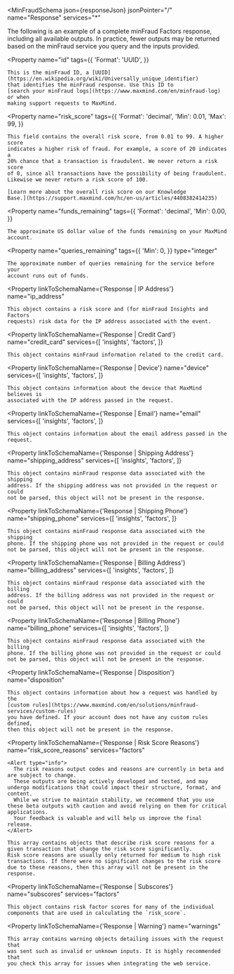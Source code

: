 
<MinFraudSchema
  json={responseJson}
  jsonPointer="/"
  name="Response"
  services="*"
>
The following is an example of a complete minFraud Factors response, including
all available outputs. In practice, fewer outputs may be returned based on the
minFraud service you query and the inputs provided.

  <Property
    name="id"
    tags={{
      'Format': 'UUID',
    }}
  >
    This is the minFraud ID, a [UUID](https://en.wikipedia.org/wiki/Universally_unique_identifier)
    that identifies the minFraud response. Use this ID to
    [search your minFraud logs](https://www.maxmind.com/en/minfraud-log) or when
    making support requests to MaxMind.
  </Property>

  <Property
    name="risk_score"
    tags={{
      'Format': 'decimal',
      'Min': 0.01,
      'Max': 99,
    }}
  >
    This field contains the overall risk score, from 0.01 to 99. A higher score
    indicates a higher risk of fraud. For example, a score of 20 indicates a
    20% chance that a transaction is fraudulent. We never return a risk score
    of 0, since all transactions have the possibility of being fraudulent.
    Likewise we never return a risk score of 100.

    [Learn more about the overall risk score on our Knowledge
    Base.](https://support.maxmind.com/hc/en-us/articles/4408382414235)

  </Property>

  <Property
    name="funds_remaining"
    tags={{
      'Format': 'decimal',
      'Min': 0.00,
    }}
  >
    The approximate US dollar value of the funds remaining on your MaxMind
    account.
  </Property>

  <Property
    name="queries_remaining"
    tags={{
      'Min': 0,
    }}
    type="integer"
  >
    The approximate number of queries remaining for the service before your
    account runs out of funds.
  </Property>

  <Property
    linkToSchemaName={'Response | IP Address'}
    name="ip_address"
  >
    This object contains a risk score and (for minFraud Insights and Factors
    requests) risk data for the IP address associated with the event.
  </Property>

  <Property
    linkToSchemaName={'Response | Credit Card'}
    name="credit_card"
    services={[
      'insights',
      'factors',
    ]}
  >
    This object contains minFraud information related to the credit card.
  </Property>

  <Property
    linkToSchemaName={'Response | Device'}
    name="device"
    services={[
      'insights',
      'factors',
    ]}
  >
    This object contains information about the device that MaxMind believes is
    associated with the IP address passed in the request.
  </Property>

  <Property
    linkToSchemaName={'Response | Email'}
    name="email"
    services={[
      'insights',
      'factors',
    ]}
  >
    This object contains information about the email address passed in the
    request.
  </Property>

  <Property
    linkToSchemaName={'Response | Shipping Address'}
    name="shipping_address"
    services={[
      'insights',
      'factors',
    ]}
  >
    This object contains minFraud response data associated with the shipping
    address. If the shipping address was not provided in the request or could
    not be parsed, this object will not be present in the response.
  </Property>

  <Property
    linkToSchemaName={'Response | Shipping Phone'}
    name="shipping_phone"
    services={[
      'insights',
      'factors',
    ]}
  >
    This object contains minFraud response data associated with the shipping
    phone. If the shipping phone was not provided in the request or could
    not be parsed, this object will not be present in the response.
  </Property>

  <Property
    linkToSchemaName={'Response | Billing Address'}
    name="billing_address"
    services={[
      'insights',
      'factors',
    ]}
  >
    This object contains minFraud response data associated with the billing
    address. If the billing address was not provided in the request or could
    not be parsed, this object will not be present in the response.
  </Property>

  <Property
    linkToSchemaName={'Response | Billing Phone'}
    name="billing_phone"
    services={[
      'insights',
      'factors',
    ]}
  >
    This object contains minFraud response data associated with the billing
    phone. If the billing phone was not provided in the request or could
    not be parsed, this object will not be present in the response.
  </Property>

  <Property
    linkToSchemaName={'Response | Disposition'}
    name="disposition"
  >
    This object contains information about how a request was handled by the
    [custom rules](https://www.maxmind.com/en/solutions/minfraud-services/custom-rules)
    you have defined. If your account does not have any custom rules defined,
    then this object will not be present in the response.
  </Property>

  <Property
    linkToSchemaName={'Response | Risk Score Reasons'}
    name="risk_score_reasons"
    services="factors"
  >
    <Alert type="info">
      The risk reasons output codes and reasons are currently in beta and are subject to change.
      These outputs are being actively developed and tested, and may undergo modifications that could impact their structure, format, and content.
      While we strive to maintain stability, we recommend that you use these beta outputs with caution and avoid relying on them for critical applications.
      Your feedback is valuable and will help us improve the final release.
    </Alert>

    This array contains objects that describe risk score reasons for a given transaction that change the risk score significantly.
    Risk score reasons are usually only returned for medium to high risk transactions. If there were no significant changes to the risk score due to these reasons, then this array will not be present in the response.

  </Property>

  <Property
    linkToSchemaName={'Response | Subscores'}
    name="subscores"
    services="factors"
  >
    This object contains risk factor scores for many of the individual
    components that are used in calculating the `risk_score`.
  </Property>

  <Property
    linkToSchemaName={'Response | Warning'}
    name="warnings"
  >
    This array contains warning objects detailing issues with the request that
    was sent such as invalid or unknown inputs. It is highly recommended that
    you check this array for issues when integrating the web service.
  </Property>
</MinFraudSchema>
